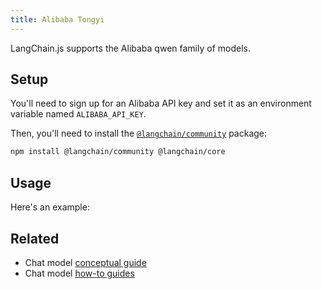 ```yaml
---
title: Alibaba Tongyi
---
```


LangChain.js supports the Alibaba qwen family of models.

## Setup

You'll need to sign up for an Alibaba API key and set it as an environment variable named `ALIBABA_API_KEY`.

Then, you'll need to install the [`@langchain/community`](https://www.npmjs.com/package/@langchain/community) package:


<IntegrationInstallTooltip/>

```bash npm
npm install @langchain/community @langchain/core
```

## Usage

Here's an example:


<IntegrationAlitongyi />

## Related

- Chat model [conceptual guide](/oss/javascript/concepts/chat_models)
- Chat model [how-to guides](/oss/javascript/how-to/#chat-models)
